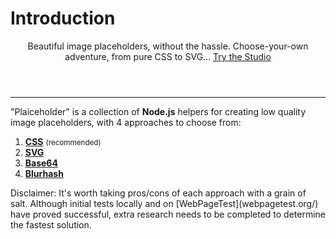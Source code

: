 
<h1 className="hidden">Introduction</h1>

<header className="c-header">
  Beautiful image placeholders, without the hassle.

<span className="font-bold text-gray-600">
  Choose-your-own adventure, from pure CSS to SVG…
</span>

<a className="c-btn" href="https://plaiceholder.co/">
  Try the Studio
</a>

</header>

---

"Plaiceholder" is a collection of **Node.js** helpers for creating low quality image placeholders, with 4 approaches to choose from:

1.  [**CSS**](/setup#css) <small>(recommended)</small>
2.  [**SVG**](/setup#svg)
3.  [**Base64**](/setup#base64)
4.  [**Blurhash**](/setup#blurhash)

<Callout>
  Disclaimer: It's worth taking pros/cons of each approach with a grain of salt.
  Although initial tests locally and on [WebPageTest](webpagetest.org/) have
  proved successful, extra research needs to be completed to determine the
  fastest solution.
</Callout>
